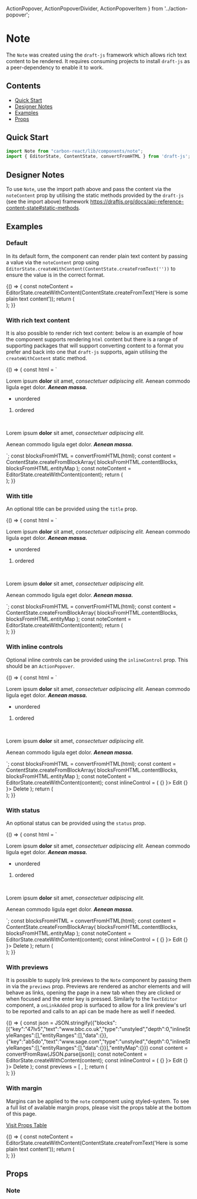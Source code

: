   ActionPopover,
  ActionPopoverDivider,
  ActionPopoverItem
} from '../action-popover';

<Meta title="Design System/Note" />

# Note
The `Note` was created using the `draft-js` framework which allows rich text content to be rendered. It requires 
consuming projects to install `draft-js` as a peer-dependency to enable it to work. 

## Contents
- [Quick Start](#quick-start)
- [Designer Notes](#designer-notes)
- [Examples](#examples)
- [Props](#props)

## Quick Start

```javascript
import Note from "carbon-react/lib/components/note";
import { EditorState, ContentState, convertFromHTML } from 'draft-js';
```

## Designer Notes
To use `Note`, use the import path above and pass the content via the `noteContent` prop by utilising the static 
methods provided by the `draft-js` (see the import above) framework https://draftjs.org/docs/api-reference-content-state#static-methods.

## Examples 

### Default
In its default form, the component can render plain text content by passing a value via the `noteContent` prop using 
`EditorState.createWithContent(ContentState.createFromText(''))` to ensure the value is in the correct format.

<Preview>
  <Story name="default" parameters={{ info: { disable: true }}}>
    {() => {
      const noteContent = EditorState.createWithContent(ContentState.createFromText('Here is some plain text content'));
      return (
        <div style={{ height: 200, width: '50%' }}>
          <Note name='Lauren Smith' noteContent={ noteContent } createdDate ='23 May 2020, 12:08 PM'/>
        </div>
      );
    }}
  </Story>
</Preview>

### With rich text content
It is also possible to render rich text content: below is an example of how the component supports rendering `html`
content but there is a range of supporting packages that will support converting 
content to a format you prefer and back into one that `draft-js` supports, again utilising the `createWithContent` 
static method.  

<Preview>
  <Story name="with rich text" parameters={{ info: { disable: true }}}>
    {() => {
      const html = `<p>Lorem ipsum <b>dolor</b> sit amet, <i>consectetuer adipiscing elit.</i> Aenean commodo ligula eget dolor. <b><i>Aenean massa.</i></b></p>
      <ul><li>unordered</li></ul>
      <ol><li>ordered</li></ol></br>
      <p>Lorem ipsum <b>dolor</b> sit amet, <i>consectetuer adipiscing elit.</i></p>
      <p>Aenean commodo ligula eget dolor. <b><i>Aenean massa.</i></b></p>`;
      const blocksFromHTML = convertFromHTML(html);
      const content = ContentState.createFromBlockArray(
        blocksFromHTML.contentBlocks,
        blocksFromHTML.entityMap
      );
      const noteContent = EditorState.createWithContent(content);
      return (
        <div style={{ height: 300, width: '50%' }}>
          <Note
            noteContent={ noteContent }
            name='Lauren Smith'
            createdDate ='23 May 2020, 12:08 PM'
          />
        </div>
      );
    }}
  </Story>
</Preview>

### With title
An optional title can be provided using the `title` prop.

<Preview>
  <Story name="with title" parameters={{ info: { disable: true }}}>
    {() => {
      const html = `<p>Lorem ipsum <b>dolor</b> sit amet, <i>consectetuer adipiscing elit.</i> Aenean commodo ligula eget dolor. <b><i>Aenean massa.</i></b></p>
      <ul><li>unordered</li></ul>
      <ol><li>ordered</li></ol></br>
      <p>Lorem ipsum <b>dolor</b> sit amet, <i>consectetuer adipiscing elit.</i></p>
      <p>Aenean commodo ligula eget dolor. <b><i>Aenean massa.</i></b></p>`;
      const blocksFromHTML = convertFromHTML(html);
      const content = ContentState.createFromBlockArray(
        blocksFromHTML.contentBlocks,
        blocksFromHTML.entityMap
      );
      const noteContent = EditorState.createWithContent(content);
      return (
        <div style={{ height: 300, width: '50%' }}>
          <Note
            title='Here is a Title'
            noteContent={ noteContent }
            name='Lauren Smith'
            createdDate ='23 May 2020, 12:08 PM'
          />
        </div>
      );
    }}
  </Story>
</Preview>

### With inline controls
Optional inline controls can be provided using the `inlineControl` prop. This should be an `ActionPopover`.

<Preview>
  <Story name="with inline controls" parameters={{ info: { disable: true }}}>
    {() => {
      const html = `<p>Lorem ipsum <b>dolor</b> sit amet, <i>consectetuer adipiscing elit.</i> Aenean commodo ligula eget dolor. <b><i>Aenean massa.</i></b></p>
      <ul><li>unordered</li></ul>
      <ol><li>ordered</li></ol></br>
      <p>Lorem ipsum <b>dolor</b> sit amet, <i>consectetuer adipiscing elit.</i></p>
      <p>Aenean commodo ligula eget dolor. <b><i>Aenean massa.</i></b></p>`;
      const blocksFromHTML = convertFromHTML(html);
      const content = ContentState.createFromBlockArray(
        blocksFromHTML.contentBlocks,
        blocksFromHTML.entityMap
      );
      const noteContent = EditorState.createWithContent(content);
      const inlineControl = (
        <ActionPopover>
          <ActionPopoverItem onClick={ () => {} }>
            Edit
          </ActionPopoverItem>
          <ActionPopoverDivider />
          <ActionPopoverItem onClick={ () => {} }>
            Delete
          </ActionPopoverItem>
        </ActionPopover>
      );
      return (
        <div style={{ height: 300, width: '50%' }}>
          <Note
            title='Here is a Title'
            inlineControl={ inlineControl }
            noteContent={ noteContent }
            name='Lauren Smith'
            createdDate ='23 May 2020, 12:08 PM'
          />
        </div>
      );
    }}
  </Story>
</Preview>

### With status
An optional status can be provided using the `status` prop.

<Preview>
  <Story name="with status" parameters={{ info: { disable: true }}}>
    {() => {
      const html = `<p>Lorem ipsum <b>dolor</b> sit amet, <i>consectetuer adipiscing elit.</i> Aenean commodo ligula eget dolor. <b><i>Aenean massa.</i></b></p>
      <ul><li>unordered</li></ul>
      <ol><li>ordered</li></ol></br>
      <p>Lorem ipsum <b>dolor</b> sit amet, <i>consectetuer adipiscing elit.</i></p>
      <p>Aenean commodo ligula eget dolor. <b><i>Aenean massa.</i></b></p>`;
      const blocksFromHTML = convertFromHTML(html);
      const content = ContentState.createFromBlockArray(
        blocksFromHTML.contentBlocks,
        blocksFromHTML.entityMap
      );
      const noteContent = EditorState.createWithContent(content);
      const inlineControl = (
        <ActionPopover>
          <ActionPopoverItem onClick={ () => {} }>
            Edit
          </ActionPopoverItem>
          <ActionPopoverDivider />
          <ActionPopoverItem onClick={ () => {} }>
            Delete
          </ActionPopoverItem>
        </ActionPopover>
      );
      return (
        <div style={{ height: 300, width: '50%' }}>
          <Note
            title='Here is a Title'
            inlineControl={ inlineControl }
            name='Lauren Smith'
            createdDate ='23 May 2020, 12:08 PM'
            status={ {text: 'Edited', timeStamp: '23 May 2020, 12:08 PM' } }
            noteContent={ noteContent }
          />
        </div>
      );
    }}
  </Story>
</Preview>

### With previews
It is possible to supply link previews to the `Note` component by passing them in via the `previews` prop. Previews are 
rendered as anchor elements and will behave as links, opening the page in a new tab when they are clicked or when focused 
and the enter key is pressed. Similarly to the `TextEditor` component, a `onLinkAdded` prop is surfaced to allow for a link 
preview's url to be reported and calls to an api can be made here as well if needed.

<Preview>
  <Story name="with previews" parameters={{ info: { disable: true }}}>
    {() => {
      const json = JSON.stringify({"blocks":[{"key":"47lv5","text":"www.bbc.co.uk","type":"unstyled","depth":0,"inlineStyleRanges":[],"entityRanges":[],"data":{}},{"key":"ab5do","text":"www.sage.com","type":"unstyled","depth":0,"inlineStyleRanges":[],"entityRanges":[],"data":{}}],"entityMap":{}})
      const content = convertFromRaw(JSON.parse(json));
      const noteContent = EditorState.createWithContent(content);
      const inlineControl = (
        <ActionPopover>
          <ActionPopoverItem onClick={ () => {} }>
            Edit
          </ActionPopoverItem>
          <ActionPopoverDivider />
          <ActionPopoverItem onClick={ () => {} }>
            Delete
          </ActionPopoverItem>
        </ActionPopover>
      );
      const previews = [
        <LinkPreview
          title="This is an example of a title"
          url="https://www.bbc.co.uk"
          description="Captain, why are we out here chasing comets? I'd like to think that I haven't changed those things, sir. Computer, lights up! Not if I weaken first. Damage report! Yesterday I did not know how to eat gagh. The Federation's gone; the Borg is everywhere! We know you're dealing in stolen ore. But I wanna talk about the assassination attempt on Lieutenant Worf. Our neural pathways have become accustomed to your sensory input patterns. Wouldn't that bring about chaos?"
        />,
        <LinkPreview
          title="This is an example of a title"
          url="https://www.sage.com"
          description="Captain, why are we out here chasing comets? I'd like to think that I haven't changed those things, sir. Computer, lights up! Not if I weaken first. Damage report! Yesterday I did not know how to eat gagh. The Federation's gone; the Borg is everywhere! We know you're dealing in stolen ore. But I wanna talk about the assassination attempt on Lieutenant Worf. Our neural pathways have become accustomed to your sensory input patterns. Wouldn't that bring about chaos?"
        />
      ];
      return (
        <div style={{ width: '50%' }}>
          <Note
            title='Here is a Title'
            inlineControl={ inlineControl }
            name='Lauren Smith'
            createdDate ='23 May 2020, 12:08 PM'
            status={ {text: 'Edited', timeStamp: '23 May 2020, 12:08 PM' } }
            noteContent={ noteContent }
            previews={previews}
          />
        </div>
      );
    }}
  </Story>
</Preview>

### With margin
Margins can be applied to the `note` component using styled-system. To see a full list of available margin props, please visit
the props table at the bottom of this page. 

[Visit Props Table](#props)

<Preview>
  <Story name="with margin" parameters={{ info: { disable: true }}}>
    {() => {
      const noteContent = EditorState.createWithContent(ContentState.createFromText('Here is some plain text content'));
      return (
        <div style={{ width: '50%' }}>
          <Note name='Lauren Smith' noteContent={ noteContent } createdDate ='23 May 2020, 12:08 PM' m={1}/>
          <Note name='Lauren Smith' noteContent={ noteContent } createdDate ='23 May 2020, 12:08 PM' m={3}/>
          <Note name='Lauren Smith' noteContent={ noteContent } createdDate ='23 May 2020, 12:08 PM' m={5}/>
          <Note name='Lauren Smith' noteContent={ noteContent } createdDate ='23 May 2020, 12:08 PM' m="16px"/>
          <Note name='Lauren Smith' noteContent={ noteContent } createdDate ='23 May 2020, 12:08 PM' m="32px"/>
        </div>
      );
    }}
  </Story>
</Preview>

## Props
 
### Note

<StyledSystemProps of={Note} noHeader margin />
